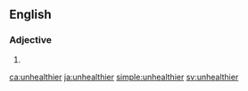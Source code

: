 ==English==

===Adjective===
{{head|en|adjective comparative form}}

# {{en-comparative of|unhealthy}}

[[ca:unhealthier]]
[[ja:unhealthier]]
[[simple:unhealthier]]
[[sv:unhealthier]]